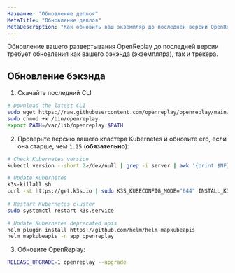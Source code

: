 ```yaml
---
Название: "Обновление деплоя"
MetaTitle: "Обновление деплоя"
MetaDescription: "Как обновить ваш экземпляр до последней версии OpenReplay."
---
```


Обновление вашего развертывания OpenReplay до последней версии требует обновления как вашего бэкэнда (экземпляра), так и трекера.

## Обновление бэкэнда

1. Скачайте последний CLI


```bash
# Download the latest CLI
sudo wget https://raw.githubusercontent.com/openreplay/openreplay/main/scripts/helmcharts/openreplay-cli -O /bin/openreplay 
sudo chmod +x /bin/openreplay
export PATH=/var/lib/openreplay:$PATH
```


2. Проверьте версию вашего кластера Kubernetes и обновите его, если она старше, чем `1.25` (**обязательно**):


```bash
# Check Kubernetes version
kubectl version --short 2>/dev/null | grep -i server | awk '{print $NF}'
```



```bash
# Update Kubernetes
k3s-killall.sh
curl -sL https://get.k3s.io | sudo K3S_KUBECONFIG_MODE="644" INSTALL_K3S_VERSION='v1.25.6+k3s1' INSTALL_K3S_EXEC="--disable=traefik" sh -
	
# Restart Kubernetes cluster
sudo systemctl restart k3s.service

# Update Kubernetes deprecated apis
helm plugin install https://github.com/helm/helm-mapkubeapis
helm mapkubeapis -n app openreplay
```


3. Обновите OpenReplay:


```bash
RELEASE_UPGRADE=1 openreplay --upgrade
```

